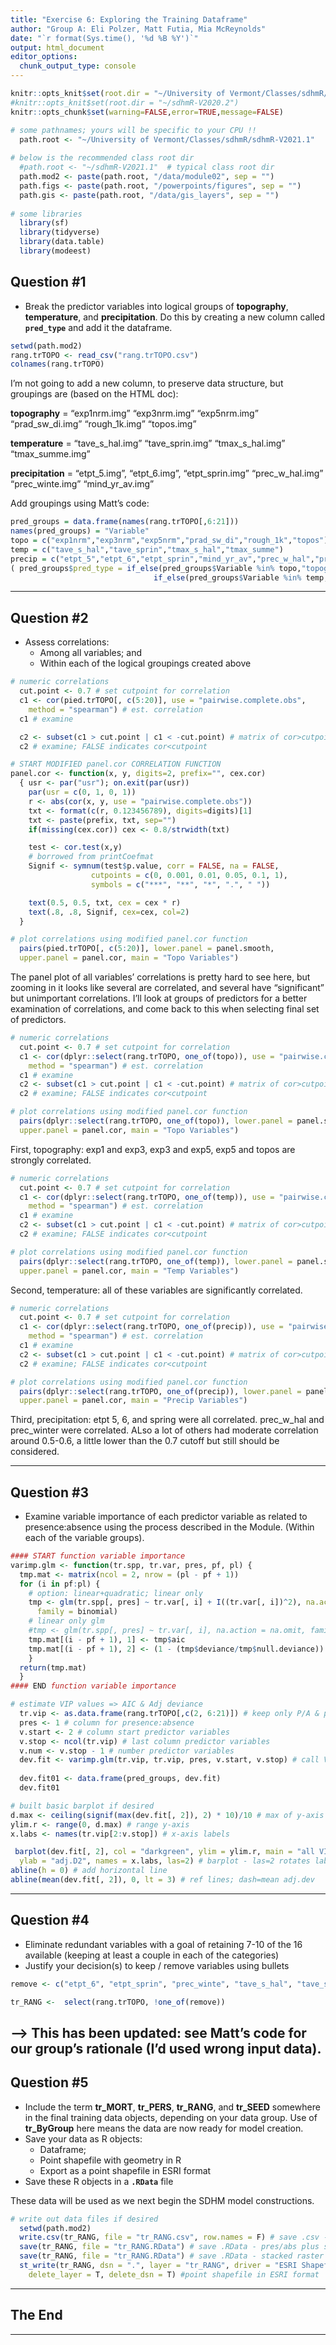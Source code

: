 ```yaml
---
title: "Exercise 6: Exploring the Training Dataframe"
author: "Group A: Eli Polzer, Matt Futia, Mia McReynolds"
date: "`r format(Sys.time(), '%d %B %Y')`"
output: html_document
editor_options: 
  chunk_output_type: console
---
```


```r
knitr::opts_knit$set(root.dir = "~/University of Vermont/Classes/sdhmR/sdhmR-V2021.1")
#knitr::opts_knit$set(root.dir = "~/sdhmR-V2020.2")
knitr::opts_chunk$set(warning=FALSE,error=TRUE,message=FALSE)
```

```r
# some pathnames; yours will be specific to your CPU !!
  path.root <- "~/University of Vermont/Classes/sdhmR/sdhmR-V2021.1" 
  
# below is the recommended class root dir
  #path.root <- "~/sdhmR-V2021.1"  # typical class root dir
  path.mod2 <- paste(path.root, "/data/module02", sep = "")
  path.figs <- paste(path.root, "/powerpoints/figures", sep = "") 
  path.gis <- paste(path.root, "/data/gis_layers", sep = "")
  
# some libraries
  library(sf)
  library(tidyverse)
  library(data.table)
  library(modeest)
```

## Question #1

* Break the predictor variables into logical groups of **topography**, **temperature**, and **precipitation**.  Do this by creating a new column called **`pred_type`** and add it the dataframe.

```r
setwd(path.mod2)
rang.trTOPO <- read_csv("rang.trTOPO.csv") 
colnames(rang.trTOPO)
```
I'm not going to add a new column, to preserve data structure, but groupings are (based on the HTML doc): 

**topography** = "exp1nrm.img"    "exp3nrm.img"    "exp5nrm.img" "prad_sw_di.img" "rough_1k.img"  "topos.img" 

**temperature** =   "tave_s_hal.img" "tave_sprin.img" "tmax_s_hal.img" "tmax_summe.img" 

**precipitation** = "etpt_5.img", "etpt_6.img", "etpt_sprin.img" "prec_w_hal.img" "prec_winte.img" "mind_yr_av.img"

Add groupings using Matt's code:
```r
pred_groups = data.frame(names(rang.trTOPO[,6:21]))
names(pred_groups) = "Variable"
topo = c("exp1nrm","exp3nrm","exp5nrm","prad_sw_di","rough_1k","topos")
temp = c("tave_s_hal","tave_sprin","tmax_s_hal","tmax_summe")
precip = c("etpt_5","etpt_6","etpt_sprin","mind_yr_av","prec_w_hal","prec_winte")
( pred_groups$pred_type = if_else(pred_groups$Variable %in% topo,"topography",
                                if_else(pred_groups$Variable %in% temp,"temperature", "precipitation")) )
```



---

## Question #2

* Assess correlations:
  * Among all variables; and
  * Within each of the logical groupings created above
  
```r
# numeric correlations
  cut.point <- 0.7 # set cutpoint for correlation
  c1 <- cor(pied.trTOPO[, c(5:20)], use = "pairwise.complete.obs", 
    method = "spearman") # est. correlation
  c1 # examine
```

```r
  c2 <- subset(c1 > cut.point | c1 < -cut.point) # matrix of cor>cutpoint
  c2 # examine; FALSE indicates cor<cutpoint 
```

```r
# START MODIFIED panel.cor CORRELATION FUNCTION		   
panel.cor <- function(x, y, digits=2, prefix="", cex.cor) 
  { usr <- par("usr"); on.exit(par(usr)) 
    par(usr = c(0, 1, 0, 1)) 
    r <- abs(cor(x, y, use = "pairwise.complete.obs")) 
    txt <- format(c(r, 0.123456789), digits=digits)[1] 
    txt <- paste(prefix, txt, sep="") 
    if(missing(cex.cor)) cex <- 0.8/strwidth(txt) 

    test <- cor.test(x,y) 
    # borrowed from printCoefmat
    Signif <- symnum(test$p.value, corr = FALSE, na = FALSE, 
                  cutpoints = c(0, 0.001, 0.01, 0.05, 0.1, 1),
                  symbols = c("***", "**", "*", ".", " ")) 

    text(0.5, 0.5, txt, cex = cex * r)
    text(.8, .8, Signif, cex=cex, col=2) 
  }

# plot correlations using modified panel.cor function
  pairs(pied.trTOPO[, c(5:20)], lower.panel = panel.smooth,
  upper.panel = panel.cor, main = "Topo Variables")

```
  
The panel plot of all variables' correlations is pretty hard to see here, but zooming in it looks like several are correlated, and several have "significant" but unimportant correlations. I'll look at groups of predictors for a better examination of correlations, and come back to this when selecting final set of predictors. 


```r
# numeric correlations
  cut.point <- 0.7 # set cutpoint for correlation
  c1 <- cor(dplyr::select(rang.trTOPO, one_of(topo)), use = "pairwise.complete.obs", 
    method = "spearman") # est. correlation
  c1 # examine
  c2 <- subset(c1 > cut.point | c1 < -cut.point) # matrix of cor>cutpoint
  c2 # examine; FALSE indicates cor<cutpoint 

# plot correlations using modified panel.cor function
  pairs(dplyr::select(rang.trTOPO, one_of(topo)), lower.panel = panel.smooth,
  upper.panel = panel.cor, main = "Topo Variables")
```

First, topography: exp1 and exp3, exp3 and exp5, exp5 and topos are strongly correlated. 

```r
# numeric correlations
  cut.point <- 0.7 # set cutpoint for correlation
  c1 <- cor(dplyr::select(rang.trTOPO, one_of(temp)), use = "pairwise.complete.obs", 
    method = "spearman") # est. correlation
  c1 # examine
  c2 <- subset(c1 > cut.point | c1 < -cut.point) # matrix of cor>cutpoint
  c2 # examine; FALSE indicates cor<cutpoint 

# plot correlations using modified panel.cor function
  pairs(dplyr::select(rang.trTOPO, one_of(temp)), lower.panel = panel.smooth,
  upper.panel = panel.cor, main = "Temp Variables")
```

Second, temperature: all of these variables are significantly correlated. 

```r
# numeric correlations
  cut.point <- 0.7 # set cutpoint for correlation
  c1 <- cor(dplyr::select(rang.trTOPO, one_of(precip)), use = "pairwise.complete.obs", 
    method = "spearman") # est. correlation
  c1 # examine
  c2 <- subset(c1 > cut.point | c1 < -cut.point) # matrix of cor>cutpoint
  c2 # examine; FALSE indicates cor<cutpoint 

# plot correlations using modified panel.cor function
  pairs(dplyr::select(rang.trTOPO, one_of(precip)), lower.panel = panel.smooth,
  upper.panel = panel.cor, main = "Precip Variables")
```

Third, precipitation: etpt 5, 6, and spring were all correlated. prec_w_hal and prec_winter were correlated. ALso a lot of others had moderate correlation around 0.5-0.6, a little lower than the 0.7 cutoff but still should be considered. 


---

## Question #3

* Examine variable importance of each predictor variable as related to presence:absence using the process described in the Module. (Within each of the variable groups). 

```r
#### START function variable importance
varimp.glm <- function(tr.spp, tr.var, pres, pf, pl) {
  tmp.mat <- matrix(ncol = 2, nrow = (pl - pf + 1))
  for (i in pf:pl) {
    # option: linear+quadratic; linear only
    tmp <- glm(tr.spp[, pres] ~ tr.var[, i] + I((tr.var[, i])^2), na.action = na.omit, 
      family = binomial)
    # linear only glm
    #tmp <- glm(tr.spp[, pres] ~ tr.var[, i], na.action = na.omit, family = binomial)
    tmp.mat[(i - pf + 1), 1] <- tmp$aic
    tmp.mat[(i - pf + 1), 2] <- (1 - (tmp$deviance/tmp$null.deviance))
    }
  return(tmp.mat)
  } 
#### END function variable importance
```

```r
# estimate VIP values => AIC & Adj deviance
  tr.vip <- as.data.frame(rang.trTOPO[,c(2, 6:21)]) # keep only P/A & predictors - had to make this a df to get GLM to work
  pres <- 1 # column for presence:absence
  v.start <- 2 # column start predictor variables
  v.stop <- ncol(tr.vip) # last column predictor variables
  v.num <- v.stop - 1 # number predictor variables
  dev.fit <- varimp.glm(tr.vip, tr.vip, pres, v.start, v.stop) # call VIP function
  
  dev.fit01 <- data.frame(pred_groups, dev.fit)
  dev.fit01

# built basic barplot if desired
d.max <- ceiling(signif(max(dev.fit[, 2]), 2) * 10)/10 # max of y-axis
ylim.r <- range(0, d.max) # range y-axis
x.labs <- names(tr.vip[2:v.stop]) # x-axis labels

 barplot(dev.fit[, 2], col = "darkgreen", ylim = ylim.r, main = "all VIPs",
  ylab = "adj.D2", names = x.labs, las=2) # barplot - las=2 rotates labels
abline(h = 0) # add horizontal line
abline(mean(dev.fit[, 2]), 0, lt = 3) # ref lines; dash=mean adj.dev
```


---

## Question #4

* Eliminate redundant variables with a goal of retaining 7-10 of the 16 available (keeping at least a couple in each of the categories)
* Justify your decision(s) to keep / remove variables using bullets

```r
remove <- c("etpt_6", "etpt_sprin", "prec_winte", "tave_s_hal", "tave_sprin", "tmax_summe", "exp1nrm", "exp3nrm", "exp5nrm")

tr_RANG <-  select(rang.trTOPO, !one_of(remove))
```

<!-- * prad sw di: average significance for the topo group, but uncorrelated to rough 1K, so I'm comfortable including it.  -->
<!-- * rough 1k: By far most significant VIP for the topo group.  -->

<!-- * tmax s hal: maximum temperature for April-September addresses hottest season of the year. All temperature vars had a similar importance, and all were strongly correlated, so I will select just one of them from this suite.  -->
<!-- * tave_s_hal: correlated to tmax, but I'd assume that this is average temp over the growing season, so I'll include it to hit requirement of a couple vars per category. Or, could say that this is from expert opinion.  -->

<!-- * etpt 6: all 3 evapotranspiration variables were highly correlated, but this one had highest VIP factor.  -->
<!-- * prec w half: higher VIP than precip winter, and highly correlated, so I'll choose this one.  -->

<!-- * mind_yr_av: highly correlated to etpt vars, and a moisture index that is likely modeled, so this is my reluctant 7th choice for variables list. Has a high VIP though.  -->

--> This has been updated: see Matt's code for our group's rationale (I'd used wrong input data). 
---

## Question #5

* Include the term **tr_MORT**, **tr_PERS**, **tr_RANG**, and **tr_SEED** somewhere in the final training data objects, depending on your data group.  Use of **tr_ByGroup** here means the data are now ready for model creation.
* Save your data as R objects:
  * Dataframe;
  * Point shapefile with geometry in R
  * Export as a point shapefile in ESRI format
* Save these R objects in a **`.RData`** file

These data will be used as we next begin the SDHM model constructions.

```r
# write out data files if desired
  setwd(path.mod2)
  write.csv(tr_RANG, file = "tr_RANG.csv", row.names = F) # save .csv - training data
  save(tr_RANG, file = "tr_RANG.RData") # save .RData - pres/abs plus stacked raster
  save(tr_RANG, file = "tr_RANG.RData") # save .RData - stacked raster
  st_write(tr_RANG, dsn = ".", layer = "tr_RANG", driver = "ESRI Shapefile",
    delete_layer = T, delete_dsn = T) #point shapefile in ESRI format
```


---

## The End

---
